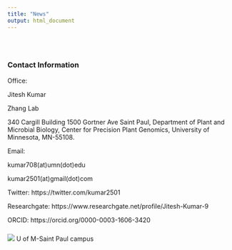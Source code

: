 ```yaml
---
title: "News"
output: html_document
---
```


<style type="text/css">
.title {
  display: none;
}

#getting-started img {
  margin-right: 10px;
}

</style>

<div class="row" style="padding-top: 30px;">
<div class="col-sm-6">


### Contact Information


Office:

Jitesh Kumar


Zhang Lab

340 Cargill Building 1500 Gortner Ave Saint Paul,
Department of Plant and Microbial Biology,
Center for Precision Plant Genomics,
University of Minnesota, MN-55108.

Email:

kumar708(at)umn(dot)edu

kumar2501(at)gmail(dot)com


Twitter: https://twitter.com/kumar2501

Researchgate: https://www.researchgate.net/profile/Jitesh-Kumar-9


ORCID: https://orcid.org/0000-0003-1606-3420




### 
</div>
<div class="col-sm-6">
![](images/logo.png)
U of M-Saint Paul campus
</a>
</div>
